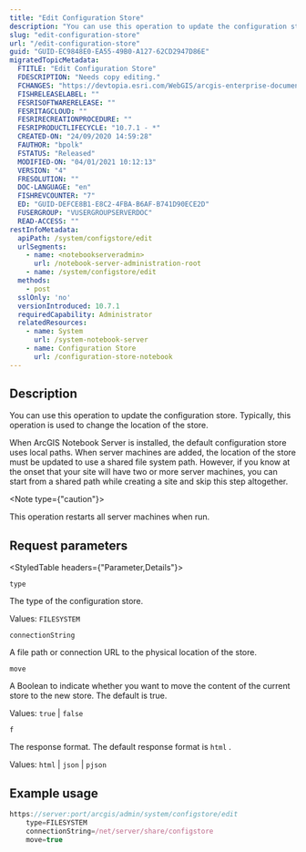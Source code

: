 ```yaml
---
title: "Edit Configuration Store"
description: "You can use this operation to update the configuration store. Typically, this operation is used to change the location of the store."
slug: "edit-configuration-store"
url: "/edit-configuration-store"
guid: "GUID-EC9848E0-EA55-49B0-A127-62CD2947D86E"
migratedTopicMetadata:
  FTITLE: "Edit Configuration Store"
  FDESCRIPTION: "Needs copy editing."
  FCHANGES: "https://devtopia.esri.com/WebGIS/arcgis-enterprise-documentation/issues/2862"
  FISHRELEASELABEL: ""
  FESRISOFTWARERELEASE: ""
  FESRITAGCLOUD: ""
  FESRIRECREATIONPROCEDURE: ""
  FESRIPRODUCTLIFECYCLE: "10.7.1 - *"
  CREATED-ON: "24/09/2020 14:59:28"
  FAUTHOR: "bpolk"
  FSTATUS: "Released"
  MODIFIED-ON: "04/01/2021 10:12:13"
  VERSION: "4"
  FRESOLUTION: ""
  DOC-LANGUAGE: "en"
  FISHREVCOUNTER: "7"
  ED: "GUID-DEFCE8B1-E8C2-4FBA-B6AF-B741D90ECE2D"
  FUSERGROUP: "VUSERGROUPSERVERDOC"
  READ-ACCESS: ""
restInfoMetadata:
  apiPath: /system/configstore/edit
  urlSegments:
    - name: <notebookserveradmin>
      url: /notebook-server-administration-root
    - name: /system/configstore/edit
  methods:
    - post
  sslOnly: 'no'
  versionIntroduced: 10.7.1
  requiredCapability: Administrator
  relatedResources:
    - name: System
      url: /system-notebook-server
    - name: Configuration Store
      url: /configuration-store-notebook
---
```


## Description

You can use this operation to update the configuration store. Typically, this operation is used to change the location of the store.

When ArcGIS Notebook Server is installed, the default configuration store uses local paths. When server machines are added, the location of the store must be updated to use a shared file system path. However, if you know at the onset that your site will have two or more server machines, you can start from a shared path while creating a site and skip this step altogether.

<Note type={"caution"}>

This operation restarts all server machines when run.

</Note>

##  Request parameters

<StyledTable headers={"Parameter,Details"}>

<StyledTableRow>

<StyledTableCell cellStyle="markdown">

`type` 

</StyledTableCell>

<StyledTableCell cellStyle="markdown">

The type of the configuration store.

Values: `FILESYSTEM` 

</StyledTableCell>

</StyledTableRow>

<StyledTableRow>

<StyledTableCell cellStyle="markdown">

`connectionString` 

</StyledTableCell>

<StyledTableCell cellStyle="markdown">

A file path or connection URL to the physical location of the store.

</StyledTableCell>

</StyledTableRow>

<StyledTableRow>

<StyledTableCell cellStyle="markdown">

`move` 

</StyledTableCell>

<StyledTableCell cellStyle="markdown">

A Boolean to indicate whether you want to move the content of the current store to the new store. The default is true.

Values: `true`  \| `false` 

</StyledTableCell>

</StyledTableRow>

<StyledTableRow>

<StyledTableCell cellStyle="markdown">

`f` 

</StyledTableCell>

<StyledTableCell cellStyle="markdown">

The response format. The default response format is `html` .

Values: `html`  \| `json`  \| `pjson` 

</StyledTableCell>

</StyledTableRow>

</StyledTable>

## Example usage

```javascript
https://server:port/arcgis/admin/system/configstore/edit
	type=FILESYSTEM
	connectionString=/net/server/share/configstore
	move=true

```

 
